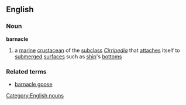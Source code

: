 ==English==
===Noun===
'''barnacle'''
#a [[marine]] [[crustacean]] of the [[subclass]] ''[[Cirripedia]]'' that [[attach]]es itself to [[submerged]] [[surface]]s such as [[ship]]'s [[bottom]]s
===Related terms===
*[[barnacle goose]]
[[Category:English nouns]]